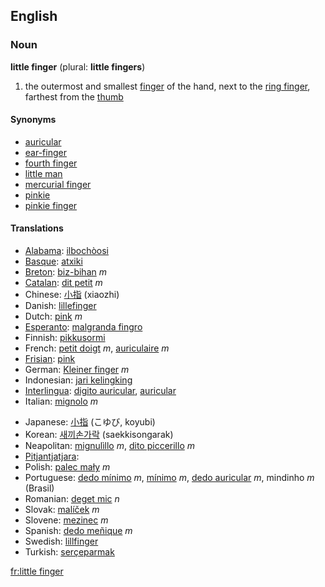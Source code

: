 ==English==

===Noun===
'''little finger''' (plural: '''little fingers''')
# the outermost and smallest [[finger]] of the hand, next to the [[ring finger]], farthest from the [[thumb]]

====Synonyms====
*[[auricular]]
*[[ear-finger]]
*[[fourth finger]]
*[[little man]]
*[[mercurial finger]]
*[[pinkie]]
*[[pinkie finger]]

====Translations====
{{top}}
*[[Alabama]]: [[ilbochòosi]]
*[[Basque]]: [[atxiki]]
*[[Breton]]: [[biz-bihan]] ''m''
*[[Catalan]]: [[dit petit]] ''m''
*Chinese: [[小指]] (xiaozhi)
*Danish: [[lillefinger]]
*Dutch: [[pink]] ''m''
*[[Esperanto]]: [[malgranda fingro]]
*Finnish: [[pikkusormi]]
*French: [[petit doigt]] ''m'', [[auriculaire]] ''m''
*[[Frisian]]: [[pink]]
*German: [[Kleiner finger]] ''m''
*Indonesian: [[jari kelingking]]
*[[Interlingua]]: [[digito auricular]], [[auricular]]
*Italian: [[mignolo]] ''m''
{{mid}}
*Japanese: [[小指]] (こゆび, koyubi)
*Korean: [[새끼손가락]] (saekkisongarak)
*Neapolitan: [[mignulìllo]] ''m'', [[dito piccerillo]] ''m''
*[[Pitjantjatjara]]: {{Unicode|[[maṟa ngaḻi]]}}
*Polish: [[palec mały]] ''m''
*Portuguese: [[dedo mínimo]] ''m'', [[mínimo]] ''m'', [[dedo auricular]] ''m'', mindinho ''m'' (Brasil)
*Romanian: [[deget mic]] ''n''
*Slovak: [[malíček]] ''m''
*Slovene: [[mezinec]] ''m''
*Spanish: [[dedo meñique]] ''m''
*Swedish: [[lillfinger]]
*Turkish: [[serçeparmak]]
{{bottom}}

[[fr:little finger]]